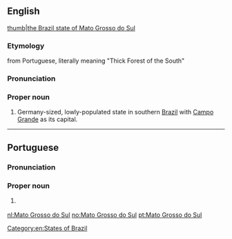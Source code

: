 ==English==
{{wikipedia}}
[[file:Brazil State MatoGrossodoSul.svg|thumb|the Brazil state of Mato Grosso do Sul]]
===Etymology===
from Portuguese, literally meaning "Thick Forest of the South" 
===Pronunciation===
{{rfp||en}}
===Proper noun===
{{en-proper noun|head=[[Mato]] [[Grosso]] [[do]] [[Sul]]}}

# Germany-sized, lowly-populated state in southern [[Brazil]] with [[Campo Grande]] as its capital.

[[Category:en:States of Brazil]]

----

==Portuguese==
===Pronunciation===
{{IPA| [ˈmatu ˈɡɾosu du ˈsuw]|lang=pt}}
===Proper noun===
{{pt-proper noun|}}

# {{l|en|Mato Grosso do Sul}} {{gloss|a state in central-western Brazil}}

{{catlangcode|pt|States of Brazil}}
[[nl:Mato Grosso do Sul]]
[[no:Mato Grosso do Sul]]
[[pt:Mato Grosso do Sul]]